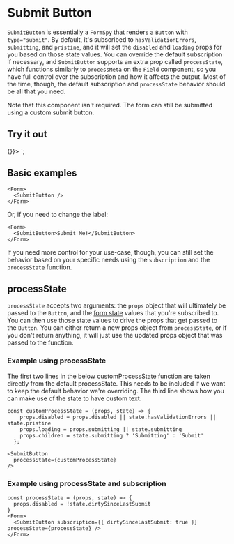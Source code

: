

<Meta title="Cactus Form/Components/SubmitButton" />


# Submit Button

`SubmitButton` is essentially a `FormSpy` that renders a `Button` with `type="submit"`. By default, it's subscribed
to `hasValidationErrors`, `submitting`, and `pristine`, and it will set the `disabled` and `loading` props for you based
on those state values. You can override the default subscription if necessary, and `SubmitButton` supports an extra prop
called `processState`, which functions similarly to `processMeta` on the `Field` component, so you have full control over
the subscription and how it affects the output. Most of the time, though, the default subscription and `processState` behavior
should be all that you need.

Note that this component isn't required. The form can still be submitted using a custom submit button.

## Try it out

  <Form onSubmit={() => {}}>
    <Field id="field" />
    <SubmitButton />
  </Form>
`;


<LiveProvider code={code} scope={{scope}}>
  <LiveEditor style={{}} />
  <LiveError />
  <LivePreview />
</LiveProvider>



## Basic examples

```
<Form>
  <SubmitButton />
</Form>
```

Or, if you need to change the label:

```
<Form>
  <SubmitButton>Submit Me!</SubmitButton>
</Form>
```

If you need more control for your use-case, though, you can still set the behavior based on your specific needs using
the `subscription` and the `processState` function.

## processState

`processState` accepts two arguments: the `props` object that will ultimately be passed to the `Button`, and the
[form state](https://final-form.org/docs/final-form/types/FormState) values that you're subscribed to. You can then use those
state values to drive the props that get passed to the `Button`. You can either return a new props object from `processState`,
or if you don't return anything, it will just use the updated props object that was passed to the function.


### Example using processState

The first two lines in the below customProcessState function are taken directly from the default processState. 
This needs to be included if we want to keep the default behavior we're overriding.
The third line shows how you can make use of the state to have custom text.

```
const customProcessState = (props, state) => {
    props.disabled = props.disabled || state.hasValidationErrors || state.pristine
    props.loading = props.submitting || state.submitting
    props.children = state.submitting ? 'Submitting' : 'Submit'
  };

<SubmitButton 
  processState={customProcessState}
/>
```

### Example using processState and subscription

```
const processState = (props, state) => {
  props.disabled = !state.dirtySinceLastSubmit
}
<Form>
  <SubmitButton subscription={{ dirtySinceLastSubmit: true }} processState={processState} />
</Form>
```
